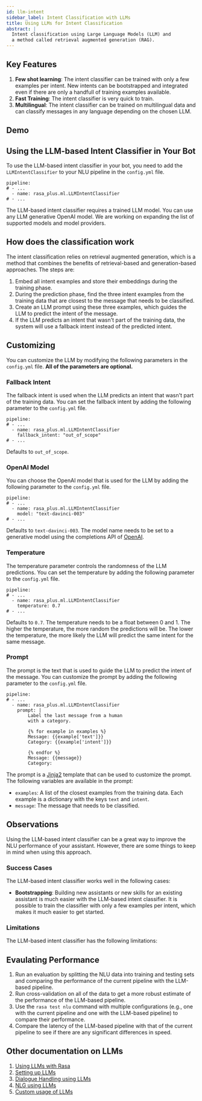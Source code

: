```yaml
---
id: llm-intent
sidebar_label: Intent Classification with LLMs
title: Using LLMs for Intent Classification
abstract: |
  Intent classification using Large Language Models (LLM) and
  a method called retrieval augmented generation (RAG).
---
```



<RasaLabsLabel />

<RasaLabsBanner />

## Key Features

1. **Few shot learning**: The intent classifier can be trained with only a few
   examples per intent. New intents can be bootstrapped and integrated even if
   there are only a handfull of training examples available.
2. **Fast Training**: The intent classifier is very quick to train.
3. **Multilingual**: The intent classifier can be trained on multilingual data
   and can classify messages in any language depending on the chosen LLM.

## Demo

## Using the LLM-based Intent Classifier in Your Bot

To use the LLM-based intent classifier in your bot, you need to add the
`LLMIntentClassifier` to your NLU pipeline in the `config.yml` file.

```yaml-rasa title="config.yml"
pipeline:
# - ...
  - name: rasa_plus.ml.LLMIntentClassifier
# - ...
```

The LLM-based intent classifier requires a trained LLM model. You can use any
LLM generative OpenAI model. We are working on expanding the list of supported
models and model providers.

## How does the classification work

The intent classification relies on retrieval augmented generation, which is a
method that combines the benefits of retrieval-based and generation-based
approaches. The steps are:

1. Embed all intent examples and store their embeddings during the training
   phase.
2. During the prediction phase, find the three intent examples from the training
   data that are closest to the message that needs to be classified.
3. Create an LLM prompt using these three examples, which guides the LLM to
   predict the intent of the message.
4. If the LLM predicts an intent that wasn't part of the training data, the
   system will use a fallback intent instead of the predicted intent.

## Customizing

You can customize the LLM by modifying the following parameters in the
`config.yml` file. **All of the parameters are optional.**

### Fallback Intent

The fallback intent is used when the LLM predicts an intent that wasn't part of
the training data. You can set the fallback intent by adding the following
parameter to the `config.yml` file.

```yaml-rasa title="config.yml"
pipeline:
# - ...
  - name: rasa_plus.ml.LLMIntentClassifier
    fallback_intent: "out_of_scope"
# - ...
```

Defaults to `out_of_scope`.

### OpenAI Model

You can choose the OpenAI model that is used for the LLM by adding the following
parameter to the `config.yml` file.

```yaml-rasa title="config.yml"
pipeline:
# - ...
  - name: rasa_plus.ml.LLMIntentClassifier
    model: "text-davinci-003"
# - ...
```

Defaults to `text-davinci-003`. The model name needs to be set to a generative
model using the completions API of
[OpenAI](https://platform.openai.com/docs/guides/gpt/completions-api).

### Temperature

The temperature parameter controls the randomness of the LLM predictions. You
can set the temperature by adding the following parameter to the `config.yml`
file.

```yaml-rasa title="config.yml"
pipeline:
# - ...
  - name: rasa_plus.ml.LLMIntentClassifier
    temperature: 0.7
# - ...
```

Defaults to `0.7`. The temperature needs to be a float between 0 and 1. The
higher the temperature, the more random the predictions will be. The lower the
temperature, the more likely the LLM will predict the same intent for the same
message.

### Prompt

The prompt is the text that is used to guide the LLM to predict the intent of
the message. You can customize the prompt by adding the following parameter to
the `config.yml` file.

```yaml-rasa title="config.yml"
pipeline:
# - ...
  - name: rasa_plus.ml.LLMIntentClassifier
    prompt: |
        Label the last message from a human
        with a category.

        {% for example in examples %}
        Message: {{example['text']}}
        Category: {{example['intent']}}

        {% endfor %}
        Message: {{message}}
        Category:
```

The prompt is a [Jinja2](https://jinja.palletsprojects.com/en/3.0.x/) template
that can be used to customize the prompt. The following variables are available
in the prompt:

- `examples`: A list of the closest examples from the training data. Each
  example is a dictionary with the keys `text` and `intent`.
- `message`: The message that needs to be classified.

## Observations

Using the LLM-based intent classifier can be a great way to improve the NLU
performance of your assistant. However, there are some things to keep in mind
when using this approach.

### Success Cases

The LLM-based intent classifier works well in the following cases:

- **Bootstrapping**: Building new assistants or new skills for an existing
  assistant is much easier with the LLM-based intent classifier. It is possible
  to train the classifier with only a few examples per intent, which makes it
  much easier to get started.

### Limitations

The LLM-based intent classifier has the following limitations:

## Evaulating Performance

1. Run an evaluation by splitting the NLU data into training and testing sets
   and comparing the performance of the current pipeline with the LLM-based
   pipeline.
2. Run cross-validation on all of the data to get a more robust estimate of the
   performance of the LLM-based pipeline.
3. Use the `rasa test nlu` command with multiple configurations (e.g., one with
   the current pipeline and one with the LLM-based pipeline) to compare their
   performance.
4. Compare the latency of the LLM-based pipeline with that of the current
   pipeline to see if there are any significant differences in speed.

## Other documentation on LLMs

1. [Using LLMs with Rasa](./large-language-models.mdx)
2. [Setting up LLMs](./llm-setup)
3. [Dialogue Handling using LLMs](./llm-intentless)
4. [NLG using LLMs](./llm-nlg)
5. [Custom usage of LLMs](./llm-custom)
